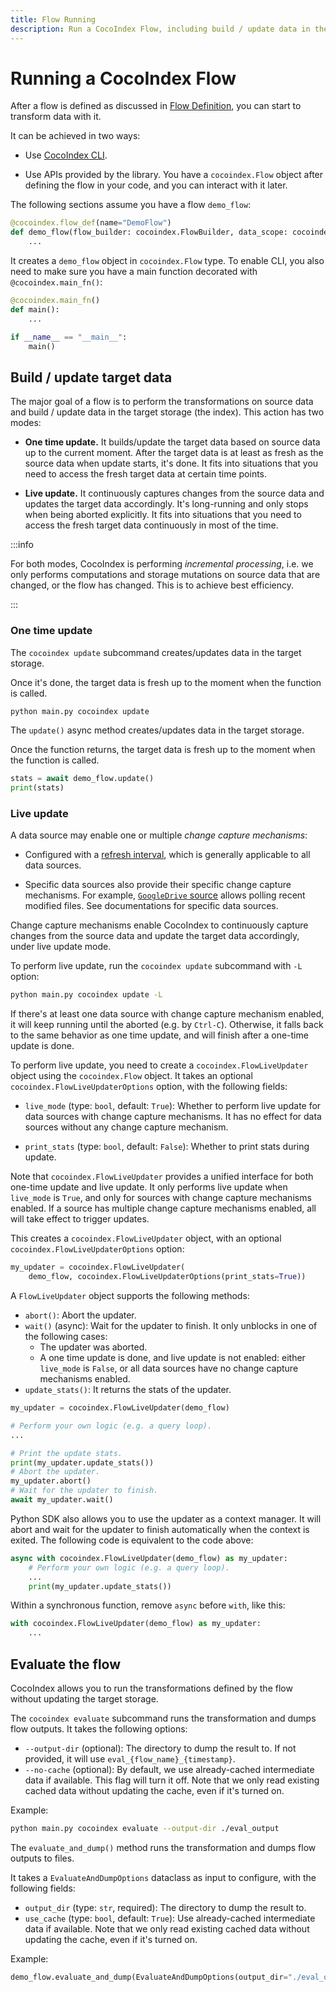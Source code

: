 ```yaml
---
title: Flow Running
description: Run a CocoIndex Flow, including build / update data in the target storage and evaluate the flow without changing the target storage.
---
```



# Running a CocoIndex Flow

After a flow is defined as discussed in [Flow Definition](/docs/core/flow_def), you can start to transform data with it.

It can be achieved in two ways:

*   Use [CocoIndex CLI](/docs/core/cli).

*   Use APIs provided by the library.
    You have a `cocoindex.Flow` object after defining the flow in your code, and you can interact with it later.

The following sections assume you have a flow `demo_flow`:

<Tabs>
<TabItem value="python" label="Python" default>

```python title="main.py"
@cocoindex.flow_def(name="DemoFlow")
def demo_flow(flow_builder: cocoindex.FlowBuilder, data_scope: cocoindex.DataScope):
    ...
```

It creates a `demo_flow` object in `cocoindex.Flow` type.
To enable CLI, you also need to make sure you have a main function decorated with `@cocoindex.main_fn()`:


```python title="main.py"
@cocoindex.main_fn()
def main():
    ...

if __name__ == "__main__":
    main()
```
</TabItem>
</Tabs>


## Build / update target data

The major goal of a flow is to perform the transformations on source data and build / update data in the target storage (the index).
This action has two modes:

*   **One time update.**
    It builds/update the target data based on source data up to the current moment.
    After the target data is at least as fresh as the source data when update starts, it's done.
    It fits into situations that you need to access the fresh target data at certain time points.

*   **Live update.**
    It continuously captures changes from the source data and updates the target data accordingly.
    It's long-running and only stops when being aborted explicitly.
    It fits into situations that you need to access the fresh target data continuously in most of the time.

:::info

For both modes, CocoIndex is performing *incremental processing*,
i.e. we only performs computations and storage mutations on source data that are changed, or the flow has changed.
This is to achieve best efficiency.

:::


### One time update

<Tabs>
<TabItem value="shell" label="Shell" default>

The `cocoindex update` subcommand creates/updates data in the target storage.

Once it's done, the target data is fresh up to the moment when the function is called.

```sh
python main.py cocoindex update
```

</TabItem>
<TabItem value="python" label="Python">

The `update()` async method creates/updates data in the target storage.

Once the function returns, the target data is fresh up to the moment when the function is called.

```python
stats = await demo_flow.update()
print(stats)
```

</TabItem>
</Tabs>

### Live update

A data source may enable one or multiple *change capture mechanisms*:

*   Configured with a [refresh interval](flow_def#refresh-interval), which is generally applicable to all data sources.

*   Specific data sources also provide their specific change capture mechanisms.
    For example, [`GoogleDrive` source](../ops/sources#googledrive) allows polling recent modified files.
    See documentations for specific data sources.

Change capture mechanisms enable CocoIndex to continuously capture changes from the source data and update the target data accordingly, under live update mode.

<Tabs>
<TabItem value="shell" label="Shell" default>

To perform live update, run the `cocoindex update` subcommand with `-L` option:

```sh
python main.py cocoindex update -L
```

If there's at least one data source with change capture mechanism enabled, it will keep running until the aborted (e.g. by `Ctrl-C`).
Otherwise, it falls back to the same behavior as one time update, and will finish after a one-time update is done.

</TabItem>
<TabItem value="python" label="Python">

To perform live update, you need to create a `cocoindex.FlowLiveUpdater` object using the `cocoindex.Flow` object.
It takes an optional `cocoindex.FlowLiveUpdaterOptions` option, with the following fields:

*   `live_mode` (type: `bool`, default: `True`):
     Whether to perform live update for data sources with change capture mechanisms.
     It has no effect for data sources without any change capture mechanism.

*   `print_stats` (type: `bool`, default: `False`): Whether to print stats during update.

Note that `cocoindex.FlowLiveUpdater` provides a unified interface for both one-time update and live update.
It only performs live update when `live_mode` is `True`, and only for sources with change capture mechanisms enabled.
If a source has multiple change capture mechanisms enabled, all will take effect to trigger updates.

This creates a `cocoindex.FlowLiveUpdater` object, with an optional `cocoindex.FlowLiveUpdaterOptions` option:

```python
my_updater = cocoindex.FlowLiveUpdater(
    demo_flow, cocoindex.FlowLiveUpdaterOptions(print_stats=True))
```

A `FlowLiveUpdater` object supports the following methods:

*   `abort()`: Abort the updater.
*   `wait()` (async): Wait for the updater to finish. It only unblocks in one of the following cases:
    *   The updater was aborted.
    *   A one time update is done, and live update is not enabled:
        either `live_mode` is `False`, or all data sources have no change capture mechanisms enabled.
*   `update_stats()`: It returns the stats of the updater.

```python
my_updater = cocoindex.FlowLiveUpdater(demo_flow)

# Perform your own logic (e.g. a query loop).
...

# Print the update stats.
print(my_updater.update_stats())
# Abort the updater.
my_updater.abort()
# Wait for the updater to finish.
await my_updater.wait()
```

Python SDK also allows you to use the updater as a context manager.
It will abort and wait for the updater to finish automatically when the context is exited.
The following code is equivalent to the code above:

```python
async with cocoindex.FlowLiveUpdater(demo_flow) as my_updater:
    # Perform your own logic (e.g. a query loop).
    ...
    print(my_updater.update_stats())
```

Within a synchronous function, remove `async` before `with`, like this:

```python
with cocoindex.FlowLiveUpdater(demo_flow) as my_updater:
    ...
```

</TabItem>
</Tabs>

## Evaluate the flow

CocoIndex allows you to run the transformations defined by the flow without updating the target storage.

<Tabs>
<TabItem value="shell" label="Shell" default>

The `cocoindex evaluate` subcommand runs the transformation and dumps flow outputs.
It takes the following options:

*   `--output-dir` (optional): The directory to dump the result to. If not provided, it will use `eval_{flow_name}_{timestamp}`.
*   `--no-cache` (optional): By default, we use already-cached intermediate data if available.
    This flag will turn it off.
    Note that we only read existing cached data without updating the cache, even if it's turned on.

Example:

```sh
python main.py cocoindex evaluate --output-dir ./eval_output
```

</TabItem>
<TabItem value="python" label="Python">

The `evaluate_and_dump()` method runs the transformation and dumps flow outputs to files.

It takes a `EvaluateAndDumpOptions` dataclass as input to configure, with the following fields:

*   `output_dir` (type: `str`, required): The directory to dump the result to.
*   `use_cache` (type: `bool`, default: `True`): Use already-cached intermediate data if available.
    Note that we only read existing cached data without updating the cache, even if it's turned on.

Example:

```python
demo_flow.evaluate_and_dump(EvaluateAndDumpOptions(output_dir="./eval_output"))
```

</TabItem>
</Tabs>
